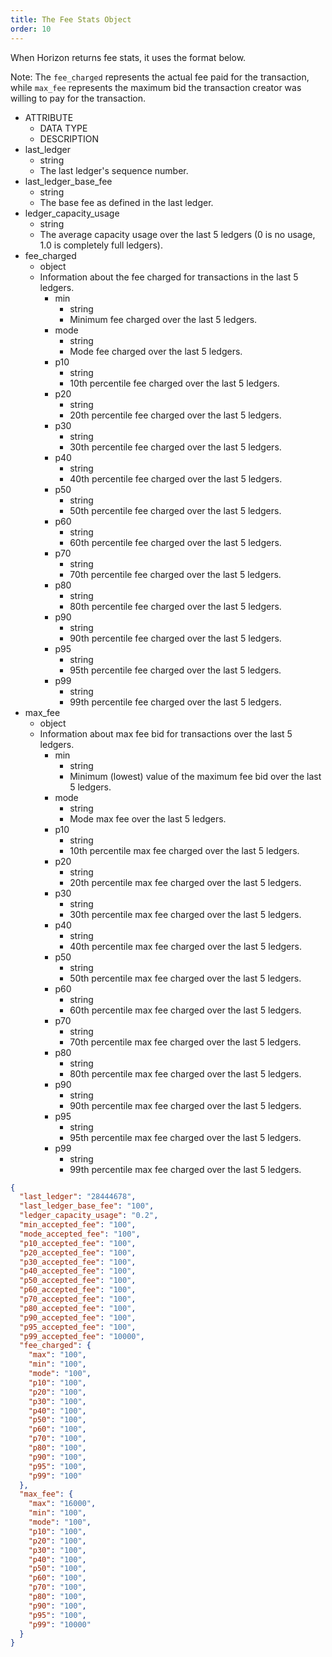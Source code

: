 ```yaml
---
title: The Fee Stats Object
order: 10
---
```



When Horizon returns fee stats, it uses the format below.

Note: The `fee_charged` represents the actual fee paid for the transaction, while `max_fee` represents the maximum bid the transaction creator was willing to pay for the transaction.

<AttributeTable>

- ATTRIBUTE
  - DATA TYPE
  - DESCRIPTION
- last_ledger
  - string
  - The last ledger's sequence number.
- last_ledger_base_fee
  - string
  - The base fee as defined in the last ledger.
- ledger_capacity_usage
  - string
  - The average capacity usage over the last 5 ledgers (0 is no usage, 1.0 is completely full ledgers).
- fee_charged
  - object
  - Information about the fee charged for transactions in the last 5 ledgers.
    - min
      - string
      - Minimum fee charged over the last 5 ledgers.
    - mode
      - string
      - Mode fee charged over the last 5 ledgers.
    - p10
      - string
      - 10th percentile fee charged over the last 5 ledgers.
    - p20
      - string
      - 20th percentile fee charged over the last 5 ledgers.
    - p30
      - string
      - 30th percentile fee charged over the last 5 ledgers.
    - p40
      - string
      - 40th percentile fee charged over the last 5 ledgers.
    - p50
      - string
      - 50th percentile fee charged over the last 5 ledgers.
    - p60
      - string
      - 60th percentile fee charged over the last 5 ledgers.
    - p70
      - string
      - 70th percentile fee charged over the last 5 ledgers.
    - p80
      - string
      - 80th percentile fee charged over the last 5 ledgers.
    - p90
      - string
      - 90th percentile fee charged over the last 5 ledgers.
    - p95
      - string
      - 95th percentile fee charged over the last 5 ledgers.
    - p99
      - string
      - 99th percentile fee charged over the last 5 ledgers.
- max_fee
  - object
  - Information about max fee bid for transactions over the last 5 ledgers.
    - min
      - string
      - Minimum (lowest) value of the maximum fee bid over the last 5 ledgers.
    - mode
      - string
      - Mode max fee over the last 5 ledgers.
    - p10
      - string
      - 10th percentile max fee charged over the last 5 ledgers.
    - p20
      - string
      - 20th percentile max fee charged over the last 5 ledgers.
    - p30
      - string
      - 30th percentile max fee charged over the last 5 ledgers.
    - p40
      - string
      - 40th percentile max fee charged over the last 5 ledgers.
    - p50
      - string
      - 50th percentile max fee charged over the last 5 ledgers.
    - p60
      - string
      - 60th percentile max fee charged over the last 5 ledgers.
    - p70
      - string
      - 70th percentile max fee charged over the last 5 ledgers.
    - p80
      - string
      - 80th percentile max fee charged over the last 5 ledgers.
    - p90
      - string
      - 90th percentile max fee charged over the last 5 ledgers.
    - p95
      - string
      - 95th percentile max fee charged over the last 5 ledgers.
    - p99
      - string
      - 99th percentile max fee charged over the last 5 ledgers.

</AttributeTable>

<ExampleResponse>

```json
{
  "last_ledger": "28444678",
  "last_ledger_base_fee": "100",
  "ledger_capacity_usage": "0.2",
  "min_accepted_fee": "100",
  "mode_accepted_fee": "100",
  "p10_accepted_fee": "100",
  "p20_accepted_fee": "100",
  "p30_accepted_fee": "100",
  "p40_accepted_fee": "100",
  "p50_accepted_fee": "100",
  "p60_accepted_fee": "100",
  "p70_accepted_fee": "100",
  "p80_accepted_fee": "100",
  "p90_accepted_fee": "100",
  "p95_accepted_fee": "100",
  "p99_accepted_fee": "10000",
  "fee_charged": {
    "max": "100",
    "min": "100",
    "mode": "100",
    "p10": "100",
    "p20": "100",
    "p30": "100",
    "p40": "100",
    "p50": "100",
    "p60": "100",
    "p70": "100",
    "p80": "100",
    "p90": "100",
    "p95": "100",
    "p99": "100"
  },
  "max_fee": {
    "max": "16000",
    "min": "100",
    "mode": "100",
    "p10": "100",
    "p20": "100",
    "p30": "100",
    "p40": "100",
    "p50": "100",
    "p60": "100",
    "p70": "100",
    "p80": "100",
    "p90": "100",
    "p95": "100",
    "p99": "10000"
  }
}
```

</ExampleResponse>
